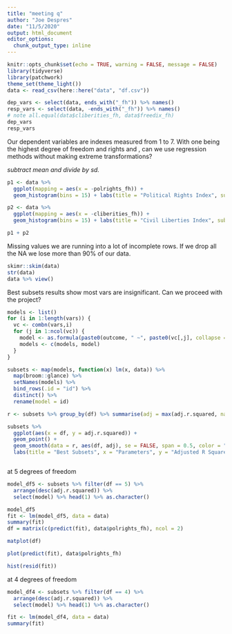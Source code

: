 ```yaml
---
title: "meeting q"
author: "Joe Despres"
date: "11/5/2020"
output: html_document
editor_options: 
  chunk_output_type: inline
---
```


```r
knitr::opts_chunk$set(echo = TRUE, warning = FALSE, message = FALSE)
library(tidyverse)
library(patchwork)
theme_set(theme_light())
data <- read_csv(here::here("data", "df.csv"))
```

```r
dep_vars <- select(data, ends_with("_fh")) %>% names()
resp_vars <- select(data, -ends_with("_fh")) %>% names()
# note all.equal(data$cliberities_fh, data$freedix_fh)
dep_vars
resp_vars
```

Our dependent variables are indexes measured from 1 to 7. With one being the highest degree of freedom and rights and , can we use regression methods without making extreme transformations?

*subtract mean and divide by sd.*



```r

p1 <- data %>% 
  ggplot(mapping = aes(x = -polrights_fh)) + 
  geom_histogram(bins = 15) + labs(title = "Political Rights Index", subtitle = 'Further Right More "Free"')

p2 <- data %>% 
  ggplot(mapping = aes(x = -cliberities_fh)) + 
  geom_histogram(bins = 15) + labs(title = "Civil Liberties Index", subtitle = 'Further Right More Civli Liberties')

p1 + p2


```

Missing values we are running into a lot of incomplete rows. If we drop all the NA we lose more than 90% of our data.

```r
skimr::skim(data)
str(data)
data %>% view()
```

Best subsets results show most vars are insignificant. Can we proceed with the project?

```r
models <- list()
for (i in 1:length(vars)) {
  vc <- combn(vars,i)
  for (j in 1:ncol(vc)) {
    model <- as.formula(paste0(outcome, " ~", paste0(vc[,j], collapse = " + ")))
    models <- c(models, model)
  }
}

subsets <- map(models, function(x) lm(x, data)) %>% 
  map(broom::glance) %>% 
  setNames(models) %>% 
  bind_rows(.id = "id") %>% 
  distinct() %>% 
  rename(model = id) 

```

```r
r <- subsets %>% group_by(df) %>% summarise(adj = max(adj.r.squared, na.rm = T))

subsets %>% 
  ggplot(aes(x = df, y = adj.r.squared)) + 
  geom_point() + 
  geom_smooth(data = r, aes(df, adj), se = FALSE, span = 0.5, color = "Green") + 
  labs(title = "Best Subsets", x = "Parameters", y = "Adjusted R Squared")
```

```r

```


at 5 degrees of freedom
```r
model_df5 <- subsets %>% filter(df == 5) %>% 
  arrange(desc(adj.r.squared)) %>% 
  select(model) %>% head(1) %>% as.character()

model_df5
fit <- lm(model_df5, data = data)
summary(fit)
df = matrix(c(predict(fit), data$polrights_fh), ncol = 2)

matplot(df)

plot(predict(fit), data$polrights_fh)


```



```r
hist(resid(fit))
```


at 4 degrees of freedom
```r
model_df4 <- subsets %>% filter(df == 4) %>% 
  arrange(desc(adj.r.squared)) %>% 
  select(model) %>% head(1) %>% as.character()

fit <- lm(model_df4, data = data)
summary(fit)
```

